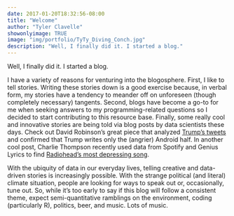 ```yaml
---
date: 2017-01-20T18:32:56-08:00
title: "Welcome"
author: "Tyler Clavelle"
showonlyimage: TRUE
image: "img/portfolio/TyTy_Diving_Conch.jpg"
description: "Well, I finally did it. I started a blog."
---
```


Well, I finally did it. I started a blog.

I have a variety of reasons for venturing into the blogosphere. First, I like to tell stories. Writing these stories down is a good exercise because, in verbal form, my stories have a tendency to meander off on unforeseen (though completely necessary) tangents. Second, blogs have become a go-to for me when seeking answers to my programming-related questions so I decided to start contributing to this resource base. Finally, some really cool and innovative stories are being told via blog posts by data scientists these days. Check out David Robinson's great piece that analyzed [Trump's tweets](http://varianceexplained.org/r/trump-tweets/) and confirmed that Trump writes only the (angrier) Android half. In another cool post, Charlie Thompson recently used data from Spotify and Genius Lyrics to find [Radiohead's most depressing song](http://rcharlie.com/2017-02-16-fitteR-happieR/). 

With the ubiquity of data in our everyday lives, telling creative and data-driven stories is increasingly possible. With the strange political (and literal) climate situation, people are looking for ways to speak out or, occasionally, tune out. So, while it's too early to say if this blog will follow a consistent theme, expect semi-quantitative ramblings on the environment, coding (particularly R), politics, beer, and music. Lots of music. 

